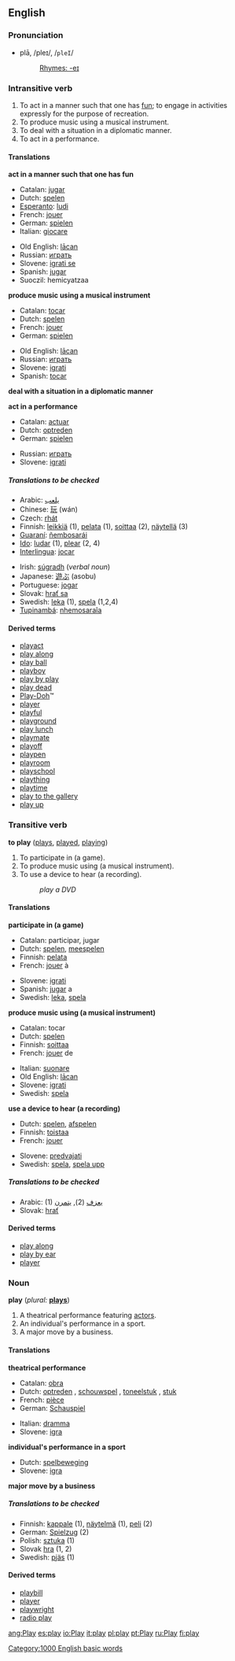 ==English==
===Pronunciation===
*plā, /pleɪ/, /<tt>pleI</tt>/
*:[[Rhymes:English:-eɪ|Rhymes: -eɪ]]

===Intransitive verb===
{{en-infl-reg-consonant|play||}}

#To act in a manner such that one has [[fun]]; to engage in activities expressly for the purpose of recreation.
#To produce music using a musical instrument.
#To deal with a situation in a diplomatic manner.
#To act in a performance.

====Translations====

'''act in a manner such that one has fun'''
{{top}}
*Catalan: [[jugar]]
*Dutch: [[spelen]]
*[[Esperanto]]: [[ludi]]
*French: [[jouer]]
*German: [[spielen]]
*Italian: [[giocare]]
{{mid}}
*Old English: [[lacan|lācan]]
*Russian: [[играть]]
*Slovene: [[igrati se]]
*Spanish: [[jugar]]
*Suoczil: hemicyatzaa
{{bottom}}

'''produce music using  a musical instrument'''
<!--Note: this an INTRANSITIVE sense-->
{{top}}
<!--Put translations for languages from A to I here-->
*Catalan: [[tocar]]
*Dutch: [[spelen]]
*French: [[jouer]]
*German: [[spielen]]
{{mid}}
<!--Put translations for languages from J to Z here-->
*Old English: [[lacan|lācan]]
*Russian: [[играть]]
*Slovene: [[igrati]]
*Spanish: [[tocar]]
{{bottom}}

'''deal with a situation in a diplomatic manner'''
{{top}}
<!--Put translations for languages from A to I here-->
{{mid}}
<!--Put translations for languages from J to Z here-->
{{bottom}}

'''act in a performance'''
{{top}}
<!--Put translations for languages from A to I here-->
*Catalan: [[actuar]]
*Dutch: [[optreden]]
*German: [[spielen]]
{{mid}}
<!--Put translations for languages from A to Z here-->
*Russian: [[играть]]
*Slovene: [[igrati]]
{{bottom}}

=====Translations to be checked=====
<!--Remove this section once all of the translations below have been moved into the tables above.-->
{{checktrans}}

{{top}}
*Arabic: [[يلعب]]
*Chinese: [[玩]] (wán)
*Czech: [[rhát]]
*Finnish: [[leikkiä]] (1), [[pelata]] (1), [[soittaa]] (2), [[näytellä]] (3)
*[[Guaraní]]: [[ñembosarái]]
*[[Ido]]: [[ludar]] (1), [[plear]] (2, 4)
*[[Interlingua]]: [[jocar]]
{{mid}}
*Irish: [[súgradh]] (''verbal noun'')
*Japanese: [[遊ぶ]] (asobu)
*Portuguese: [[jogar]]
*Slovak: [[hrať sa]]
*Swedish: [[leka]] (1), [[spela]] (1,2,4)
*[[Tupinambá]]: [[nhemosaraîa]]
{{bottom}}

====Derived terms====
*[[playact]]
*[[play along]]
*[[play ball]]
*[[playboy]]
*[[play by play]]<!-- should it be hyphenated or are both OK? -->
*[[play dead]]
*[[Play-Doh]]&trade;<!-- what about the non-trademark spellings? -->
*[[player]]
*[[playful]]
*[[playground]]
*[[play lunch]]
*[[playmate]]
*[[playoff]]
*[[playpen]]
*[[playroom]]
*[[playschool]]
*[[plaything]]
*[[playtime]]
*[[play to the gallery]]
*[[play up]]

===Transitive verb===
'''to play''' ([[plays]], [[played]], [[playing]])

#To participate in (a game).
#To produce music using (a musical instrument).
#To use a device to hear (a recording).
#:''play a DVD''

====Translations====

'''participate in (a game)'''
{{top}}
*Catalan: participar, jugar
*Dutch: [[spelen]], [[meespelen]]
*Finnish: [[pelata]]
*French: [[jouer]] à
{{mid}}
*Slovene: [[igrati]]
*Spanish: [[jugar]] a
*Swedish: [[leka]], [[spela]]
{{bottom}}

'''produce music using (a musical instrument)'''
{{top}}
*Catalan: tocar
*Dutch: [[spelen]]
*Finnish: [[soittaa]]
*French: [[jouer]] de
{{mid}}
*Italian: [[suonare]]
*Old English: [[lacan|lācan]]
*Slovene: [[igrati]]
*Swedish: [[spela]]
{{bottom}}

'''use a device to hear (a recording)'''
{{top}}
*Dutch: [[spelen]], [[afspelen]]
*Finnish: [[toistaa]]
*French: [[jouer]]
{{mid}}
*Slovene: [[predvajati]]
*Swedish: [[spela]], [[spela upp]]
{{bottom}}

=====Translations to be checked=====
<!--Remove this section once all of the translations below have been moved into the tables above.-->
{{checktrans}}

*Arabic: (1) [[يعزف]]  (2), [[يتمرن]]
* Slovak: [[hrať]]

====Derived terms====
*[[play along]]
*[[play by ear]]
*[[player]]

===Noun===
'''play''' (''plural:'' '''[[plays]]''')

#A theatrical performance featuring [[actor]]s.
#An individual's performance in a sport.
#A major move by a business.

====Translations====

'''theatrical performance'''
{{top}}
*Catalan: [[obra]] {{f}}
*Dutch: [[optreden]] {{n}}, [[schouwspel]] {{n}}, [[toneelstuk]] {{n}}, [[stuk]] {{n}}
*French: [[pièce]] {{f}}
*German: [[Schauspiel]] {{n}}
{{mid}}
*Italian: [[dramma]] {{m}}
*Slovene: [[igra]]
{{bottom}}

'''individual's performance in a sport'''
{{top}}
*Dutch: [[spelbeweging]] {{f}}
*Slovene: [[igra]]
{{mid}}
{{bottom}}

'''major move by a business'''
{{top}}
{{mid}}
{{bottom}}

=====Translations to be checked=====
<!--Remove this section once all of the translations below have been moved into the tables above.-->
{{checktrans}}

*Finnish: [[kappale]] (1), [[näytelmä]] (1), [[peli]] (2)
*German: [[Spielzug]] {{m}} (2)
*Polish: [[sztuka]] {{f}} (1)
*Slovak [[hra]] (1, 2)
*Swedish: [[pjäs]] {{c}} (1)

====Derived terms====
*[[playbill]]
*[[player]]
*[[playwright]]
*[[radio play]]

[[Category:1000 English basic words]]

[[ang:Play]]
[[es:play]]
[[io:Play]]
[[it:play]]
[[pl:play]]
[[pt:Play]]
[[ru:Play]]
[[fi:play]]